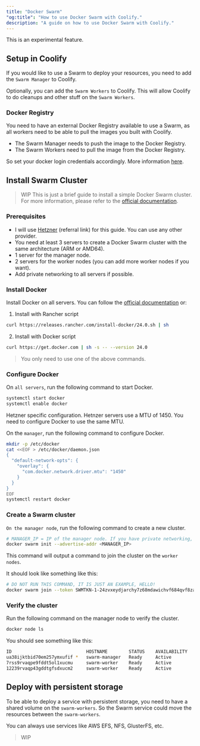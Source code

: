 ```yaml
---
title: "Docker Swarm"
"og:title": "How to use Docker Swarm with Coolify."
description: "A guide on how to use Docker Swarm with Coolify."
---
```


This is an experimental feature.

## Setup in Coolify

If you would like to use a Swarm to deploy your resources, you need to add the `Swarm Manager` to Coolify.

Optionally, you can add the `Swarm Workers` to Coolify. This will allow Coolify to do cleanups and other stuff on the `Swarm Workers`.

### Docker Registry

You need to have an external Docker Registry available to use a Swarm, as all workers need to be able to pull the images you built with Coolify.

- The Swarm Manager needs to push the image to the Docker Registry.
- The Swarm Workers need to pull the image from the Docker Registry.

So set your docker login credentials accordingly. More information [here](./registry).

## Install Swarm Cluster

> WIP
> This is just a brief guide to install a simple Docker Swarm cluster. For more information, please refer to the [official documentation](https://docs.docker.com/engine/swarm/).

### Prerequisites

- I will use [Hetzner](https://coolify.io/hetzner) (referral link) for this guide. You can use any other provider.
- You need at least 3 servers to create a Docker Swarm cluster with the same architecture (ARM or AMD64).
- 1 server for the manager node.
- 2 servers for the worker nodes (you can add more worker nodes if you want).
- Add private networking to all servers if possible.

### Install Docker

Install Docker on all servers. You can follow the [official documentation](https://docs.docker.com/engine/install/) or:

1. Install with Rancher script

```bash
curl https://releases.rancher.com/install-docker/24.0.sh | sh
```

2. Install with Docker script

```bash
curl https://get.docker.com | sh -s -- --version 24.0
```

> You only need to use one of the above commands.

### Configure Docker

On `all servers`, run the following command to start Docker.

```bash
systemctl start docker
systemctl enable docker
```


Hetzner specific configuration. Hetnzer servers use a MTU of 1450. You need to configure Docker to use the same MTU.

On the `manager`, run the following command to configure Docker.

```bash
mkdir -p /etc/docker
cat <<EOF > /etc/docker/daemon.json
{
  "default-network-opts": {
    "overlay": {
      "com.docker.network.driver.mtu": "1450"
    }
  }
}
EOF
systemctl restart docker
```



### Create a Swarm cluster

`On the manager node`, run the following command to create a new cluster.

```bash
# MANAGER_IP = IP of the manager node. If you have private networking, use the private IP, like 10.0.0.x.
docker swarm init --advertise-addr <MANAGER_IP>

```

This command will output a command to join the cluster on the `worker nodes`.

It should look like something like this:

```bash
# DO NOT RUN THIS COMMAND, IT IS JUST AN EXAMPLE, HELLO!
docker swarm join --token SWMTKN-1-24zvxeydjarchy7z68mdawichvf684qvf8zalx3rmwfgi6pzm3-4ftqn9n8v98kx3phfqjimtkzx 10.0.0.2:2377
```

### Verify the cluster

Run the following command on the manager node to verify the cluster.

```bash
docker node ls
```

You should see something like this:

```bash
ID                            HOSTNAME        STATUS    AVAILABILITY   MANAGER STATUS   ENGINE VERSION
ua38ijktbid70em257ymxufif *   swarm-manager   Ready     Active         Leader           24.0.2
7rss9rvaqpe9fddt5ol1xucmu     swarm-worker    Ready     Active                          24.0.2
12239rvaqp43gddtgfsdxucm2     swarm-worker    Ready     Active                          24.0.2

```

## Deploy with persistent storage

To be able to deploy a service with persistent storage, you need to have a shared volume on the `swarm-workers`. So the Swarm service could move the resources between the `swarm-workers`.

You can always use services like AWS EFS, NFS, GlusterFS, etc.

> WIP
